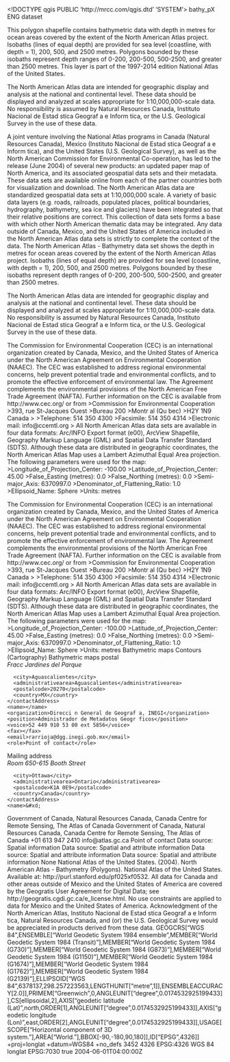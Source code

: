 <!DOCTYPE qgis PUBLIC 'http://mrcc.com/qgis.dtd' 'SYSTEM'>
<qgis version="3.32.2-Lima">
  <identifier>bathy_pX</identifier>
  <parentidentifier></parentidentifier>
  <language>ENG</language>
  <type>dataset</type>
  <title>North American Atlas - Bathymetry (Polygons)</title>
  <abstract>This polygon shapefile contains bathymetric data with depth in metres for ocean areas covered by the extent of the North American Atlas project. Isobaths (lines of equal depth) are provided for sea level (coastline, with depth = 1), 200, 500, and 2500 metres. Polygons bounded by these isobaths represent depth ranges of 0-200, 200-500, 500-2500, and greater than 2500 metres. This layer is part of the 1997-2014 edition National Atlas of the United States.

The North American Atlas data are intended for geographic display and analysis at the national and continental level. These data should be displayed and analyzed at scales appropriate for 1:10,000,000-scale data. No responsibility is assumed by Natural Resources Canada, Instituto Nacional de Estad stica Geograf a e Inform tica, or the U.S. Geological Survey in the use of these data.

A joint venture involving the National Atlas programs in Canada (Natural Resources Canada), Mexico (Instituto Nacional de Estad stica Geograf a e Inform tica), and the United States (U.S. Geological Survey), as well as the North American Commission for Environmental Co-operation, has led to the release (June 2004) of several new products: an updated paper map of North America, and its associated geospatial data sets and their metadata. These data sets are available online from each of the partner countries both for visualization and download. The North American Atlas data are standardized geospatial data sets at 1:10,000,000 scale. A variety of basic data layers (e.g. roads, railroads, populated places, political boundaries, hydrography, bathymetry, sea ice and glaciers) have been integrated so that their relative positions are correct. This collection of data sets forms a base with which other North American thematic data may be integrated. Any data outside of Canada, Mexico, and the United States of America included in the North American Atlas data sets is strictly to complete the context of the data. The North American Atlas - Bathymetry data set shows the depth in metres for ocean areas covered by the extent of the North American Atlas project. Isobaths (lines of equal depth) are provided for sea level (coastline, with depth = 1), 200, 500, and 2500 metres. Polygons bounded by these isobaths represent depth ranges of 0-200, 200-500, 500-2500, and greater than 2500 metres.

The North American Atlas data are intended for geographic display and analysis at the national and continental level. These data should be displayed and analyzed at scales appropriate for 1:10,000,000-scale data. No responsibility is assumed by Natural Resources Canada, Instituto Nacional de Estad stica Geograf a e Inform tica, or the U.S. Geological Survey in the use of these data.

The Commission for Environmental Cooperation (CEC) is an international organization created by Canada, Mexico, and the United States of America under the North American Agreement on Environmental Cooperation (NAAEC). The CEC was established to address regional environmental concerns, help prevent potential trade and environmental conflicts, and to promote the effective enforcement of environmental law. The Agreement complements the environmental provisions of the North American Free Trade Agreement (NAFTA). Further information on the CEC is available from http://www.cec.org/ or from >Commission for Environmental Cooperation >393, rue St-Jacques Ouest >Bureau 200 >Montr al (Qu bec) >H2Y 1N9 Canada > >Telephone: 514 350 4300 >Facsimile: 514 350 4314 >Electronic mail: info@ccemtl.org > All North American Atlas data sets are available in four data formats: Arc/INFO Export format (e00), ArcView Shapefile, Geography Markup Language (GML) and Spatial Data Transfer Standard (SDTS). Although these data are distributed in geographic coordinates, the North American Atlas Map uses a Lambert Azimuthal Equal Area projection. The following parameters were used for the map: >Longitude_of_Projection_Center: -100.00 >Latitude_of_Projection_Center: 45.00 >False_Easting (metres): 0.0 >False_Northing (metres): 0.0 >Semi-major_Axis: 6370997.0 >Denominator_of_Flattening_Ratio: 1.0 >Ellipsoid_Name: Sphere >Units: metres 

The Commission for Environmental Cooperation (CEC) is an international organization created by Canada, Mexico, and the United States of America under the North American Agreement on Environmental Cooperation (NAAEC). The CEC was established to address regional environmental concerns, help prevent potential trade and environmental conflicts, and to promote the effective enforcement of environmental law. The Agreement complements the environmental provisions of the North American Free Trade Agreement (NAFTA). Further information on the CEC is available from http://www.cec.org/ or from >Commission for Environmental Cooperation >393, rue St-Jacques Ouest >Bureau 200 >Montr al (Qu bec) >H2Y 1N9 Canada > >Telephone: 514 350 4300 >Facsimile: 514 350 4314 >Electronic mail: info@ccemtl.org > All North American Atlas data sets are available in four data formats: Arc/INFO Export format (e00), ArcView Shapefile, Geography Markup Language (GML) and Spatial Data Transfer Standard (SDTS). Although these data are distributed in geographic coordinates, the North American Atlas Map uses a Lambert Azimuthal Equal Area projection. The following parameters were used for the map: >Longitude_of_Projection_Center: -100.00 >Latitude_of_Projection_Center: 45.00 >False_Easting (metres): 0.0 >False_Northing (metres): 0.0 >Semi-major_Axis: 6370997.0 >Denominator_of_Flattening_Ratio: 1.0 >Ellipsoid_Name: Sphere >Units: metres</abstract>
  <keywords vocabulary="gmd:topicCategory">
    <keyword>Bathymetric maps</keyword>
    <keyword>Contours (Cartography)</keyword>
    <keyword>Bathymetric maps</keyword>
  </keywords>
  <contact>
    <contactAddress>
      <type>postal</type>
      <address>Fracc Jardines del Parque</address>
      <city>Aguascalientes</city>
      <administrativearea>Aguascalientes</administrativearea>
      <postalcode>20270</postalcode>
      <country>MX</country>
    </contactAddress>
    <name></name>
    <organization>Direcci n General de Geograf a, INEGI</organization>
    <position>Administrador de Metadatos Geogr ficos</position>
    <voice>52 449 910 53 00 ext 5856</voice>
    <fax></fax>
    <email>rarrioja@dgg.inegi.gob.mx</email>
    <role>Point of contact</role>
  </contact>
  <contact>
    <contactAddress>
      <type>Mailing address</type>
      <address>Room 650-615 Booth Street</address>
      <city>Ottawa</city>
      <administrativearea>Ontario</administrativearea>
      <postalcode>K1A 0E9</postalcode>
      <country>Canada</country>
    </contactAddress>
    <name>&#xd;
Government of Canada, Natural Resources Canada, Canada Centre for&#xd;
Remote Sensing, The Atlas of Canada&#xd;
</name>
    <organization>&#xd;
Government of Canada, Natural Resources Canada, Canada Centre for&#xd;
Remote Sensing, The Atlas of Canada&#xd;
</organization>
    <position></position>
    <voice></voice>
    <fax>+01 613 947 2410</fax>
    <email>info@atlas.gc.ca</email>
    <role>Point of contact</role>
  </contact>
  <links/>
  <history>Data source: Spatial information</history>
  <history>Data source: Spatial and attribute information</history>
  <history>Data source: Spatial and attribute information</history>
  <history>Data source: Spatial and attribute information</history>
  <dates>
    <date value="2004-06-01T00:00:00" type="Published"/>
  </dates>
  <fees></fees>
  <constraints type="Access">None</constraints>
  <rights>National Atlas of the United States. (2004). North American Atlas - Bathymetry (Polygons). National Atlas of the United States. Available at: http://purl.stanford.edu/pf025xf0532.</rights>
  <rights>All data for Canada and other areas outside of Mexico and the United States of America are covered by the Geogratis User Agreement for Digital Data; see http://geogratis.cgdi.gc.ca/e_license.html. No use constraints are applied to data for Mexico and the United States of America. Acknowledgment of the North American Atlas, Instituto Nacional de Estad stica Geograf a e Inform tica, Natural Resources Canada, and (or) the U.S. Geological Survey would be appreciated in products derived from these data. </rights>
  <encoding></encoding>
  <crs>
    <spatialrefsys nativeFormat="Wkt">
      <wkt>GEOGCRS["WGS 84",ENSEMBLE["World Geodetic System 1984 ensemble",MEMBER["World Geodetic System 1984 (Transit)"],MEMBER["World Geodetic System 1984 (G730)"],MEMBER["World Geodetic System 1984 (G873)"],MEMBER["World Geodetic System 1984 (G1150)"],MEMBER["World Geodetic System 1984 (G1674)"],MEMBER["World Geodetic System 1984 (G1762)"],MEMBER["World Geodetic System 1984 (G2139)"],ELLIPSOID["WGS 84",6378137,298.257223563,LENGTHUNIT["metre",1]],ENSEMBLEACCURACY[2.0]],PRIMEM["Greenwich",0,ANGLEUNIT["degree",0.0174532925199433]],CS[ellipsoidal,2],AXIS["geodetic latitude (Lat)",north,ORDER[1],ANGLEUNIT["degree",0.0174532925199433]],AXIS["geodetic longitude (Lon)",east,ORDER[2],ANGLEUNIT["degree",0.0174532925199433]],USAGE[SCOPE["Horizontal component of 3D system."],AREA["World."],BBOX[-90,-180,90,180]],ID["EPSG",4326]]</wkt>
      <proj4>+proj=longlat +datum=WGS84 +no_defs</proj4>
      <srsid>3452</srsid>
      <srid>4326</srid>
      <authid>EPSG:4326</authid>
      <description>WGS 84</description>
      <projectionacronym>longlat</projectionacronym>
      <ellipsoidacronym>EPSG:7030</ellipsoidacronym>
      <geographicflag>true</geographicflag>
    </spatialrefsys>
  </crs>
  <extent>
    <spatial maxz="0" minx="-179.99999299999998925" miny="-4.94415199999999988" dimensions="2" crs="EPSG:4326" minz="0" maxy="89.99917299999999898" maxx="3.27391800000000011"/>
    <temporal>
      <period>
        <start>2004-06-01T04:00:00Z</start>
        <end></end>
      </period>
    </temporal>
    <temporal>
      <period>
        <start></start>
        <end></end>
      </period>
    </temporal>
  </extent>
</qgis>
